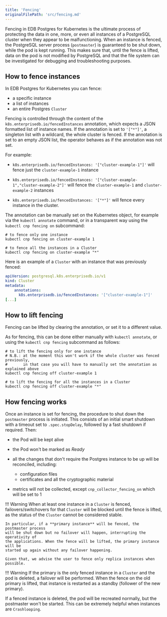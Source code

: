 ```yaml
---
title: 'Fencing'
originalFilePath: 'src/fencing.md'
---
```


Fencing in EDB Postgres for Kubernetes is the ultimate process of protecting the
data in one, more, or even all instances of a PostgreSQL cluster when they
appear to be malfunctioning. When an instance is fenced, the PostgreSQL server
process (`postmaster`) is guaranteed to be shut down, while the pod is kept running.
This makes sure that, until the fence is lifted, data on the pod is not modified by
PostgreSQL and that the file system can be investigated for debugging and
troubleshooting purposes.

## How to fence instances

In EDB Postgres for Kubernetes you can fence:

-   a specific instance
-   a list of instances
-   an entire Postgres `Cluster`

Fencing is controlled through the content of the `k8s.enterprisedb.io/fencedInstances`
annotation, which expects a JSON formatted list of instance names.
If the annotation is set to `'["*"]'`, a singleton list with a wildcard, the
whole cluster is fenced.
If the annotation is set to an empty JSON list, the operator behaves as if the
annotation was not set.

For example:

-   `k8s.enterprisedb.io/fencedInstances: '["cluster-example-1"]'` will fence just
    the `cluster-example-1` instance

-   `k8s.enterprisedb.io/fencedInstances: '["cluster-example-1","cluster-example-2"]'`
    will fence the `cluster-example-1` and `cluster-example-2` instances

-   `k8s.enterprisedb.io/fencedInstances: '["*"]'` will fence every instance in
    the cluster.

The annotation can be manually set on the Kubernetes object, for example via
the `kubectl annotate` command, or in a transparent way using the
`kubectl cnp fencing on` subcommand:

```shell
# to fence only one instance
kubectl cnp fencing on cluster-example 1

# to fence all the instances in a Cluster
kubectl cnp fencing on cluster-example "*"
```

Here is an example of a `Cluster` with an instance that was previously fenced:

```yaml
apiVersion: postgresql.k8s.enterprisedb.io/v1
kind: Cluster
metadata:
    annotations:
      k8s.enterprisedb.io/fencedInstances: '["cluster-example-1"]'
[...]
```

## How to lift fencing

Fencing can be lifted by clearing the annotation, or set it to a different value.

As for fencing, this can be done either manually with `kubectl annotate`, or
using the `kubectl cnp fencing` subcommand as follows:

```shell
# to lift the fencing only for one instance
# N.B.: at the moment this won't work if the whole cluster was fenced previously,
#       in that case you will have to manually set the annotation as explained above
kubectl cnp fencing off cluster-example 1

# to lift the fencing for all the instances in a Cluster
kubectl cnp fencing off cluster-example "*"
```

## How fencing works

Once an instance is set for fencing, the procedure to shut down the
`postmaster` process is initiated. This consists of an initial smart shutdown
with a timeout set to `.spec.stopDelay`, followed by a fast shutdown if
required. Then:

-   the Pod will be kept alive

-   the Pod won't be marked as *Ready*

-   all the changes that don't require the Postgres instance to be up will be
    reconciled, including:
    -   configuration files
    -   certificates and all the cryptographic material

-   metrics will not be collected, except `cnp_collector_fencing_on` which will be
    set to 1

!!! Warning
    When at least one instance in a `Cluster` is fenced, failovers/switchovers for that
    `Cluster` will be blocked until the fence is lifted, as the status of the `Cluster`
    cannot be considered stable.

    In particular, if a **primary instance** will be fenced, the postmaster process
    will be shut down but no failover will happen, interrupting the operativity of
    the applications. When the fence will be lifted, the primary instance will be
    started up again without any failover happening.

    Given that, we advise the user to fence only replica instances when possible.

!!! Warning
    If the primary is the only fenced instance in a `Cluster` and the pod is deleted, a
    failover will be performed. When the fence on the old primary is lifted, that instance
    is restarted as a standby (follower of the new primary).

If a fenced instance is deleted, the pod will be recreated normally, but the
postmaster won't be started. This can be extremely helpful when instances
are `Crashlooping`.